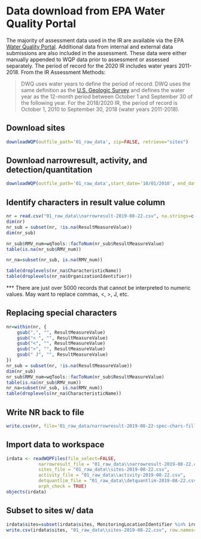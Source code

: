 # Data download from EPA Water Quality Portal
The majority of assessment data used in the IR are available via the EPA [Water Quality Portal](https://www.waterqualitydata.us/]). Additional data from 
internal and external data submissions are also included in the assessment. These data were either manually appended to WQP data prior to assessment or 
assessed separately. The period of record for the 2020 IR includes water years 2011-2018. From the IR Assessment Methods:

> DWQ uses water years to define the period of record. DWQ uses the same definition as the [U.S. Geologic Survey](https://water.usgs.gov/nwc/explain_data.html) and defines the water year as the 12-month period between October 1 and September 30 of the following year. For the 2018/2020 IR, the period of record is October 1, 2010 to September 30, 2018 (water years 2011-2018).


## Download sites
```r
downloadWQP(outfile_path='01_raw_data', zip=FALSE, retrieve="sites")
```
## Download narrowresult, activity, and detection/quantitation
```r
downloadWQP(outfile_path='01_raw_data',start_date='10/01/2010', end_date='09/30/2018', zip=TRUE, unzip=TRUE, retrieve=c("narrowresult", "activity", "detquantlim"))
```

## Identify characters in result value column
```r
nr = read.csv("01_raw_data\\narrowresult-2019-08-22.csv", na.strings=c("NA", ""))
dim(nr)
nr_sub = subset(nr, !is.na(ResultMeasureValue))
dim(nr_sub)

nr_sub$RMV_num=wqTools::facToNum(nr_sub$ResultMeasureValue)
table(is.na(nr_sub$RMV_num))

nr_na=subset(nr_sub, is.na(RMV_num))

table(droplevels(nr_na$CharacteristicName))
table(droplevels(nr_na$OrganizationIdentifier))
```

*** There are just over 5000 records that cannot be interpreted to numeric values. May want to replace commas, <, >, J, etc.

## Replacing special characters
```r
nr=within(nr, {
	gsub(",", "", ResultMeasureValue)
	gsub("< ", "", ResultMeasureValue)
	gsub("<", "", ResultMeasureValue)
	gsub(">", "", ResultMeasureValue)
	gsub(" J", "", ResultMeasureValue)
})
nr_sub = subset(nr, !is.na(ResultMeasureValue))
dim(nr_sub)
nr_sub$RMV_num=wqTools::facToNum(nr_sub$ResultMeasureValue)
table(is.na(nr_sub$RMV_num))
nr_na=subset(nr_sub, is.na(RMV_num))
table(droplevels(nr_na$CharacteristicName))
```

## Write NR back to file
```r
write.csv(nr, file='01_raw_data/narrowresult-2019-08-22-spec-chars-filled.csv', row.names=F)
```


## Import data to workspace
```r
irdata <- readWQPFiles(file_select=FALSE,
            narrowresult_file = "01_raw_data\\narrowresult-2019-08-22.csv",
            sites_file = "01_raw_data\\sites-2019-08-22.csv",
            activity_file = "01_raw_data\\activity-2019-08-22.csv",
            detquantlim_file = "01_raw_data\\detquantlim-2019-08-22.csv",
            orph_check = TRUE)
objects(irdata)
```

## Subset to sites w/ data
```r
irdata$sites=subset(irdata$sites, MonitoringLocationIdentifier %in% irdata$merged_results$MonitoringLocationIdentifier)
write.csv(irdata$sites, "01_raw_data\\sites-2019-08-22.csv", row.names=F)
```


